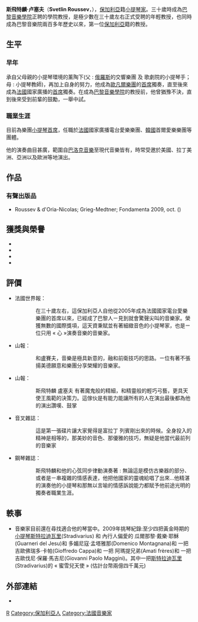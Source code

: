 {{Unreferenced|time=2014-01-25T02:01:00+00:00}}
{{newsrelease|time=2021-01-12}}

'''斯飛特麟·卢塞夫'''（'''Svetlin Roussev'''，{{bd|1976年|||}}），[[保加利亞|保加利亞]]籍[[小提琴家|小提琴家]]。三十歲時成為[[巴黎國立高等音樂舞蹈學院|巴黎音樂學院]]正聘的學院教授，是極少數在三十歲左右正式受聘的年輕教授，也同時成為巴黎音樂院兩百多年歷史以來，第一位[[保加利亞|保加利亞]]籍的教授。

== 生平 ==
=== 早年 ===
承自父母親的小提琴環境的薰陶下(父 : [[俄羅斯|俄羅斯]]的交響樂團 及 歌劇院的小提琴手；母 : 小提琴教師)，再加上自身的努力，他成為[[歐凡爾樂團|歐凡爾樂團]]的[[首席|首席]]獨奏，直至後來成為[[法國|法國]]國家廣播的[[首席|首席]]獨奏。在成為[[巴黎音樂學院|巴黎音樂學院]]的教授前，他曾猶豫不決，直到後來受到前輩的鼓勵，一舉中試。

=== 職業生涯 ===
目前為樂團[[小提琴|小提琴]][[首席|首席]]，任職於[[法國|法國]]國家廣播電台愛樂樂團、[[韓國|韓國]]首爾愛樂樂團等團體。

他的演奏曲目甚廣，範圍自[[巴洛克音樂|巴洛克音樂]]至現代音樂皆有，時常受邀於美國、拉丁美洲、亞洲以及歐洲等地演出。

== 作品 ==
=== 有聲出版品 ===
*Roussev & d'Oria-Nicolas; Grieg-Medtner; Fondamenta 2009, oct. ({{cn|錄製成本高於兩萬歐元}})

== 獲獎與榮譽 ==
* {{which|印第安納波離Indianapolis}}
* {{which|隆·提波Long-Thibaud}}
* {{which|墨爾本Melbourne}}
* {{which|仙台的國際音樂比賽}}

== 評價 ==
* 法國世界報：
::在三十歲左右，這保加利亞人自他從2005年成為法國國家電台愛樂樂團的首席以來，已經成了巴黎人ㄧ見到就會驚聲尖叫的音樂家。榮獲無數的國際獎項，這天資秉賦並有著細緻音色的小提琴家，也是ㄧ位只用 « 心 »演奏音樂的音樂家。

* 山報：
::和盧賽夫，音樂是極具新意的，融和前衛技巧的思路。ㄧ位有著不張揚美德願意和樂團分享榮耀的音樂家。

* 山報：
::斯飛特麟 盧塞夫 有著魔鬼般的精細，和精靈般的輕巧弓藝，更具天使王風範的決策力。這傢伙是有能力能讓所有的人在演出最後都為他的演出讚嘆、鼓掌

* 音叉雜誌：
::這是第一張碟片讓大家覺得是富拉丁 列賓剛出來的時候。全身投入的精神是相等的，那美妙的音色、那優雅的技巧，無疑是他當代最前列的音樂家

* 鋼琴雜誌：
::斯飛特麟和他的心弦同步律動演奏著 : 無論這是模仿古樂器的部分、或者是ㄧ串複雜的情感表達，他把他國家的靈魂給唱了出來…他精湛的演奏他的小提琴和那無以言喻的情感訴說能力都賦予他前途光明的獨奏者職業生涯。

== 軼事 ==
* 音樂家目前還在尋找適合他的琴當中。2009年挑琴紀錄:至少四把黃金時期的[[小提琴|小提琴]][[斯特拉迪瓦里|斯特拉迪瓦里]](Stradivarius) 和 內行人偏愛的 瓜爾那黎·戴樂·耶穌(Guarneri del Jesu)和 多媚尼寇·孟塔雅那(Domenico Montagnana)和 一把 吉歐佛瑞多·卡帕(Gioffredo Cappa)和 一把 阿瑪提兄弟(Amati frères)和 一把 吉歐伐尼·保羅·馬吉尼(Giovanni Paolo Maggini)。其中一把[[斯特拉迪瓦里|斯特拉迪瓦里]](Stradivarius)的 « 蜜雪兒天使 » (估計台幣兩億四千萬元)

== 外部連結 ==
* {{Discogs artist|5062970}}

[[Category:古典小提琴家|R]]
[[Category:保加利亞人|Category:保加利亞人]]
[[Category:法國音樂家|Category:法國音樂家]]